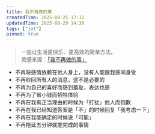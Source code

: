 ```yaml
---
title: 我不再做的事
createdTime: 2025-08-25 17:12
updatedTime: 2025-08-29 14:30
tags: ["jot"]
pinned: true
---
```


> 一些让生活更快乐、更高效的简单方法。  
> 灵感来源：[「我不再做的事」](https://x.com/gregisenberg/status/1949626889435234360)

- 不再将感情依赖在他人身上，没有人能跟我感同身受
- 不再秒回所有人的消息，这不是必要的
- 不再为自己的喜好而感到羞耻，表达也是
- 不再为了省小钱而牺牲体验
- 不再在我有正当理由的时候为「打扰」他人而抱歉
- 不再在我已经知道答案是「不」的时候回复「我考虑一下」
- 不再在我能确定的时候说「可能」
- 不再拖延五分钟就能完成的事情
